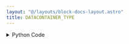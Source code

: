 ```yaml
---
layout: "@/layouts/block-docs-layout.astro"
title: DATACONTAINER_TYPE
---
```



<PythonDocsDisplay docstring={docstring} />
<AppDisplay app={app} blockName="DATACONTAINER_TYPE" client:visible />

<details>
<summary>Python Code</summary>
```python
from flojoy import flojoy, DataContainer, TextBlob


@flojoy()
def DATACONTAINER_TYPE(
    default: DataContainer,
) -> TextBlob:
    """The DATACONTAINER_TYPE node returns a TextBlob containing the input DataContainer type (e.g. Vector).

    Must use the TEXT_VIEW node to view the text.

    Returns
    -------
    DataContainer
        TextBlob: Input DataContainer type
    """

    return TextBlob(text_blob=default.type)

```
[Find this Flojoy Block on GitHub](https://github.com/flojoy-ai/blocks/blob/main/blocks/EXTRACTORS/DEBUGGING/DATACONTAINER_TYPE/DATACONTAINER_TYPE.py)
</details>


## Example
